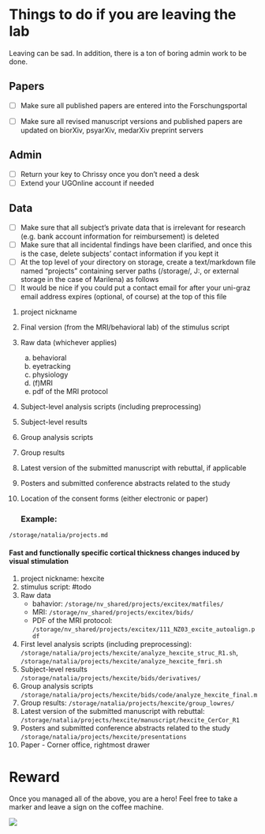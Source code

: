 # Things to do if you are leaving the lab

Leaving can be sad. In addition, there is a ton of boring admin work to be done.

## Papers

-   [ ] Make sure all published papers are entered into the Forschungsportal

-   [ ] Make sure all revised manuscript versions and published papers are updated on biorXiv, psyarXiv, medarXiv preprint servers

## Admin

-   [ ] Return your key to Chrissy once you don't need a desk
-   [ ] Extend your UGOnline account if needed

## Data

-   [ ] Make sure that all subject's private data that is irrelevant for research (e.g. bank account information for reimbursement) is deleted
-   [ ] Make sure that all incidental findings have been clarified, and once this is the case, delete subjects' contact information if you kept it
-   [ ] At the top level of your directory on storage, create a text/markdown file named "projects" containing server paths (/storage/, J:, or external storage in the case of Marilena) as follows
-   [ ] It would be nice if you could put a contact email for after your uni-graz email address expires (optional, of course) at the top of this file

1.  project nickname

2.  Final version (from the MRI/behavioral lab) of the stimulus script

3.  Raw data (whichever applies)

    a.  behavioral
    b.  eyetracking
    c.  physiology
    d.  (f)MRI
    e.  pdf of the MRI protocol

4.  Subject-level analysis scripts (including preprocessing)

5.  Subject-level results

6.  Group analysis scripts

7.  Group results

8.  Latest version of the submitted manuscript with rebuttal, if applicable

9.  Posters and submitted conference abstracts related to the study

10. Location of the consent forms (either electronic or paper)

    ### Example:

`/storage/natalia/projects.md`

#### Fast and functionally specific cortical thickness changes induced by visual stimulation

1.  project nickname: hexcite
2.  stimulus script: #todo
3.  Raw data
    -   bahavior: `/storage/nv_shared/projects/excitex/matfiles/`
    -   MRI: `/storage/nv_shared/projects/excitex/bids/`
    -   PDF of the MRI protocol: `/storage/nv_shared/projects/excitex/111_NZ03_excite_autoalign.pdf`
4.  First level analysis scripts (including preprocessing): `/storage/natalia/projects/hexcite/analyze_hexcite_struc_R1.sh`, `/storage/natalia/projects/hexcite/analyze_hexcite_fmri.sh`
5.  Subject-level results `/storage/natalia/projects/hexcite/bids/derivatives/`
6.  Group analysis scripts `/storage/natalia/projects/hexcite/bids/code/analyze_hexcite_final.m`
7.  Group results: `/storage/natalia/projects/hexcite/group_lowres/`
8.  Latest version of the submitted manuscript with rebuttal: `/storage/natalia/projects/hexcite/manuscript/hexcite_CerCor_R1`
9.  Posters and submitted conference abstracts related to the study `/storage/natalia/projects/hexcite/presentations`
10. Paper - Corner office, rightmost drawer

# Reward

Once you managed all of the above, you are a hero! Feel free to take a marker and leave a sign on the coffee machine.

![](images/clipboard-4025791976.png)
